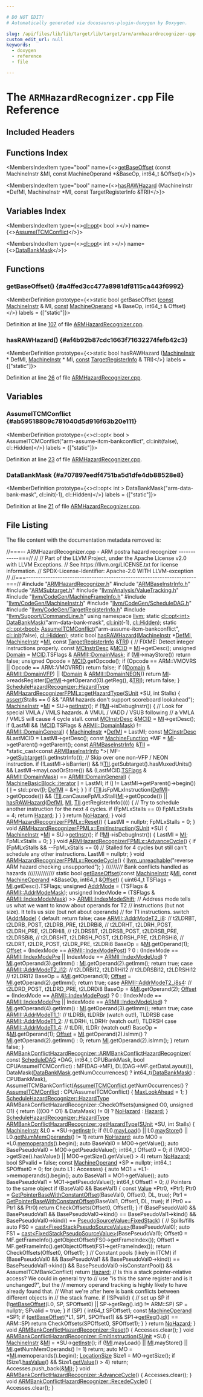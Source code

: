 ```yaml
---

# DO NOT EDIT!
# Automatically generated via docusaurus-plugin-doxygen by Doxygen.

slug: /api/files/lib/lib/target/lib/target/arm/armhazardrecognizer-cpp
custom_edit_url: null
keywords:
  - doxygen
  - reference
  - file

---
```





# The `ARMHazardRecognizer.cpp` File Reference

<DoxygenPage pluginConfig={pluginConfig}>



## Included Headers

<IncludesList>
<IncludesListItem
  filePath="ARMHazardRecognizer.h"
  permalink="/docs/api/files/lib/lib/target/lib/target/arm/armhazardrecognizer-h"
  isLocal="true" />
<IncludesListItem
  filePath="ARMBaseInstrInfo.h"
  permalink="/docs/api/files/lib/lib/target/lib/target/arm/armbaseinstrinfo-h"
  isLocal="true" />
<IncludesListItem
  filePath="ARMSubtarget.h"
  permalink="/docs/api/files/lib/lib/target/lib/target/arm/armsubtarget-h"
  isLocal="true" />
<IncludesListItem
  filePath="llvm/Analysis/ValueTracking.h"
  permalink="/docs/api/files/include/include/llvm/include/llvm/analysis/valuetracking-h"
  isLocal="true" />
<IncludesListItem
  filePath="llvm/CodeGen/MachineFrameInfo.h"
  permalink="/docs/api/files/include/include/llvm/include/llvm/codegen/machineframeinfo-h"
  isLocal="true" />
<IncludesListItem
  filePath="llvm/CodeGen/MachineInstr.h"
  permalink="/docs/api/files/include/include/llvm/include/llvm/codegen/machineinstr-h"
  isLocal="true" />
<IncludesListItem
  filePath="llvm/CodeGen/ScheduleDAG.h"
  permalink="/docs/api/files/include/include/llvm/include/llvm/codegen/scheduledag-h"
  isLocal="true" />
<IncludesListItem
  filePath="llvm/CodeGen/TargetRegisterInfo.h"
  permalink="/docs/api/files/include/include/llvm/include/llvm/codegen/targetregisterinfo-h"
  isLocal="true" />
<IncludesListItem
  filePath="llvm/Support/CommandLine.h"
  permalink="/docs/api/files/include/include/llvm/include/llvm/support/commandline-h"
  isLocal="true" />
</IncludesList>

## Functions Index

<MembersIndex>

<MembersIndexItem
  type="bool"
  name={<><a href="#a4ffed3cc477a8981df8115ca443f6992">getBaseOffset</a> (const MachineInstr &amp;MI, const MachineOperand &#42;&amp;BaseOp, int64&#95;t &amp;Offset)</>}>
</MembersIndexItem>

<MembersIndexItem
  type="bool"
  name={<><a href="#af4b92b87cdc1663f71632274fefb42c3">hasRAWHazard</a> (MachineInstr &#42;DefMI, MachineInstr &#42;MI, const TargetRegisterInfo &amp;TRI)</>}>
</MembersIndexItem>

</MembersIndex>

## Variables Index

<MembersIndex>

<MembersIndexItem
  type={<><a href="/docs/api/classes/llvm/cl/opt">cl::opt</a>&lt; bool &gt;</>}
  name={<><a href="#ab59518809c781040d5d916f63b20e111">AssumeITCMConflict</a></>}>
</MembersIndexItem>

<MembersIndexItem
  type={<><a href="/docs/api/classes/llvm/cl/opt">cl::opt</a>&lt; int &gt;</>}
  name={<><a href="#a707897eedf4751ba5d1dfe4db88528e8">DataBankMask</a></>}>
</MembersIndexItem>

</MembersIndex>


<SectionDefinition>

## Functions

### getBaseOffset() {#a4ffed3cc477a8981df8115ca443f6992}

<MemberDefinition
  prototype={<>static bool getBaseOffset (<a href="/docs/api/files/lib/lib/target/lib/target/aarch64/aarch64promoteconstant-cpp/#a90f8350fecae261c25be85d38b451bff">const</a> <a href="/docs/api/classes/llvm/machineinstr">MachineInstr</a> &amp; MI, <a href="/docs/api/files/lib/lib/target/lib/target/aarch64/aarch64promoteconstant-cpp/#a90f8350fecae261c25be85d38b451bff">const</a> <a href="/docs/api/classes/llvm/machineoperand">MachineOperand</a> &#42;&amp; BaseOp, int64&#95;t &amp; Offset)</>}
  labels = {["static"]}>

Definition at line <a href="#l00107">107</a> of file <a href="/docs/api/files/lib/lib/target/lib/target/arm/armhazardrecognizer-cpp">ARMHazardRecognizer.cpp</a>.
</MemberDefinition>

### hasRAWHazard() {#af4b92b87cdc1663f71632274fefb42c3}

<MemberDefinition
  prototype={<>static bool hasRAWHazard (<a href="/docs/api/classes/llvm/machineinstr">MachineInstr</a> &#42; DefMI, <a href="/docs/api/classes/llvm/machineinstr">MachineInstr</a> &#42; MI, <a href="/docs/api/files/lib/lib/target/lib/target/aarch64/aarch64promoteconstant-cpp/#a90f8350fecae261c25be85d38b451bff">const</a> <a href="/docs/api/classes/llvm/targetregisterinfo">TargetRegisterInfo</a> &amp; TRI)</>}
  labels = {["static"]}>

Definition at line <a href="#l00026">26</a> of file <a href="/docs/api/files/lib/lib/target/lib/target/arm/armhazardrecognizer-cpp">ARMHazardRecognizer.cpp</a>.
</MemberDefinition>

</SectionDefinition>

<SectionDefinition>

## Variables

### AssumeITCMConflict {#ab59518809c781040d5d916f63b20e111}

<MemberDefinition
  prototype={<>cl::opt&lt; bool &gt; AssumeITCMConflict(&quot;arm-assume-itcm-bankconflict&quot;, cl::init(false), cl::Hidden)</>}
  labels = {["static"]}>

Definition at line <a href="#l00023">23</a> of file <a href="/docs/api/files/lib/lib/target/lib/target/arm/armhazardrecognizer-cpp">ARMHazardRecognizer.cpp</a>.
</MemberDefinition>

### DataBankMask {#a707897eedf4751ba5d1dfe4db88528e8}

<MemberDefinition
  prototype={<>cl::opt&lt; int &gt; DataBankMask(&quot;arm-data-bank-mask&quot;, cl::init(-1), cl::Hidden)</>}
  labels = {["static"]}>

Definition at line <a href="#l00021">21</a> of file <a href="/docs/api/files/lib/lib/target/lib/target/arm/armhazardrecognizer-cpp">ARMHazardRecognizer.cpp</a>.
</MemberDefinition>

</SectionDefinition>

## File Listing

The file content with the documentation metadata removed is:

<ProgramListing>

<Link id="l00001" /><CodeLine lineNumber="1"><Highlight kind="comment">//===-- ARMHazardRecognizer.cpp - ARM postra hazard recognizer ------------===//</Highlight><Highlight kind="normal"></Highlight></CodeLine>
<Link id="l00002" /><CodeLine lineNumber="2"><Highlight kind="normal"></Highlight><Highlight kind="comment">//</Highlight><Highlight kind="normal"></Highlight></CodeLine>
<Link id="l00003" /><CodeLine lineNumber="3"><Highlight kind="normal"></Highlight><Highlight kind="comment">// Part of the LLVM Project, under the Apache License v2.0 with LLVM Exceptions.</Highlight><Highlight kind="normal"></Highlight></CodeLine>
<Link id="l00004" /><CodeLine lineNumber="4"><Highlight kind="normal"></Highlight><Highlight kind="comment">// See https://llvm.org/LICENSE.txt for license information.</Highlight><Highlight kind="normal"></Highlight></CodeLine>
<Link id="l00005" /><CodeLine lineNumber="5"><Highlight kind="normal"></Highlight><Highlight kind="comment">// SPDX-License-Identifier: Apache-2.0 WITH LLVM-exception</Highlight><Highlight kind="normal"></Highlight></CodeLine>
<Link id="l00006" /><CodeLine lineNumber="6"><Highlight kind="normal"></Highlight><Highlight kind="comment">//</Highlight><Highlight kind="normal"></Highlight></CodeLine>
<Link id="l00007" /><CodeLine lineNumber="7"><Highlight kind="normal"></Highlight><Highlight kind="comment">//===----------------------------------------------------------------------===//</Highlight><Highlight kind="normal"></Highlight></CodeLine>
<Link id="l00008" /><CodeLine lineNumber="8"><Highlight kind="normal"></Highlight></CodeLine>
<Link id="l00009" /><CodeLine lineNumber="9"><Highlight kind="normal"></Highlight><Highlight kind="preprocessor">#include &quot;<a href="/docs/api/files/lib/lib/target/lib/target/arm/armhazardrecognizer-h">ARMHazardRecognizer.h</a>&quot;</Highlight><Highlight kind="normal"></Highlight></CodeLine>
<Link id="l00010" /><CodeLine lineNumber="10"><Highlight kind="normal"></Highlight><Highlight kind="preprocessor">#include &quot;<a href="/docs/api/files/lib/lib/target/lib/target/arm/armbaseinstrinfo-h">ARMBaseInstrInfo.h</a>&quot;</Highlight><Highlight kind="normal"></Highlight></CodeLine>
<Link id="l00011" /><CodeLine lineNumber="11"><Highlight kind="normal"></Highlight><Highlight kind="preprocessor">#include &quot;<a href="/docs/api/files/lib/lib/target/lib/target/arm/armsubtarget-h">ARMSubtarget.h</a>&quot;</Highlight><Highlight kind="normal"></Highlight></CodeLine>
<Link id="l00012" /><CodeLine lineNumber="12"><Highlight kind="normal"></Highlight><Highlight kind="preprocessor">#include &quot;<a href="/docs/api/files/include/include/llvm/include/llvm/analysis/valuetracking-h">llvm/Analysis/ValueTracking.h</a>&quot;</Highlight><Highlight kind="normal"></Highlight></CodeLine>
<Link id="l00013" /><CodeLine lineNumber="13"><Highlight kind="normal"></Highlight><Highlight kind="preprocessor">#include &quot;<a href="/docs/api/files/include/include/llvm/include/llvm/codegen/machineframeinfo-h">llvm/CodeGen/MachineFrameInfo.h</a>&quot;</Highlight><Highlight kind="normal"></Highlight></CodeLine>
<Link id="l00014" /><CodeLine lineNumber="14"><Highlight kind="normal"></Highlight><Highlight kind="preprocessor">#include &quot;<a href="/docs/api/files/include/include/llvm/include/llvm/codegen/machineinstr-h">llvm/CodeGen/MachineInstr.h</a>&quot;</Highlight><Highlight kind="normal"></Highlight></CodeLine>
<Link id="l00015" /><CodeLine lineNumber="15"><Highlight kind="normal"></Highlight><Highlight kind="preprocessor">#include &quot;<a href="/docs/api/files/include/include/llvm/include/llvm/codegen/scheduledag-h">llvm/CodeGen/ScheduleDAG.h</a>&quot;</Highlight><Highlight kind="normal"></Highlight></CodeLine>
<Link id="l00016" /><CodeLine lineNumber="16"><Highlight kind="normal"></Highlight><Highlight kind="preprocessor">#include &quot;<a href="/docs/api/files/include/include/llvm/include/llvm/codegen/targetregisterinfo-h">llvm/CodeGen/TargetRegisterInfo.h</a>&quot;</Highlight><Highlight kind="normal"></Highlight></CodeLine>
<Link id="l00017" /><CodeLine lineNumber="17"><Highlight kind="normal"></Highlight><Highlight kind="preprocessor">#include &quot;<a href="/docs/api/files/include/include/llvm/include/llvm/support/commandline-h">llvm/Support/CommandLine.h</a>&quot;</Highlight><Highlight kind="normal"></Highlight></CodeLine>
<Link id="l00018" /><CodeLine lineNumber="18"><Highlight kind="normal"></Highlight></CodeLine>
<Link id="l00019" /><CodeLine lineNumber="19"><Highlight kind="normal"></Highlight><Highlight kind="keyword">using namespace </Highlight><Highlight kind="normal"><a href="/docs/api/namespaces/llvm">llvm</a>;</Highlight></CodeLine>
<Link id="l00020" /><CodeLine lineNumber="20"><Highlight kind="normal"></Highlight></CodeLine>
<Link id="l00021" /><CodeLine lineNumber="21" lineLink="#a707897eedf4751ba5d1dfe4db88528e8"><Highlight kind="normal"></Highlight><Highlight kind="keyword">static</Highlight><Highlight kind="normal"> <a href="/docs/api/classes/llvm/cl/opt">cl::opt&lt;int&gt;</a> <a href="#a707897eedf4751ba5d1dfe4db88528e8">DataBankMask</a>(</Highlight><Highlight kind="stringliteral">&quot;arm-data-bank-mask&quot;</Highlight><Highlight kind="normal">, <a href="/docs/api/namespaces/llvm/cl/#ac12e6a8f3a1b511f0dee2ed6de0ae806">cl::init</a>(-1),</Highlight></CodeLine>
<Link id="l00022" /><CodeLine lineNumber="22"><Highlight kind="normal">                                 <a href="/docs/api/namespaces/llvm/cl/#a68075925a54790e71ca790e1d4f21a40a263ac008d8d31f13ce460395fc4cf7e6">cl::Hidden</a>);</Highlight></CodeLine>
<Link id="l00023" /><CodeLine lineNumber="23" lineLink="#ab59518809c781040d5d916f63b20e111"><Highlight kind="normal"></Highlight><Highlight kind="keyword">static</Highlight><Highlight kind="normal"> <a href="/docs/api/classes/llvm/cl/opt">cl::opt&lt;bool&gt;</a> <a href="#ab59518809c781040d5d916f63b20e111">AssumeITCMConflict</a>(</Highlight><Highlight kind="stringliteral">&quot;arm-assume-itcm-bankconflict&quot;</Highlight><Highlight kind="normal">,</Highlight></CodeLine>
<Link id="l00024" /><CodeLine lineNumber="24"><Highlight kind="normal">                                        <a href="/docs/api/namespaces/llvm/cl/#ac12e6a8f3a1b511f0dee2ed6de0ae806">cl::init</a>(</Highlight><Highlight kind="keyword">false</Highlight><Highlight kind="normal">), <a href="/docs/api/namespaces/llvm/cl/#a68075925a54790e71ca790e1d4f21a40a263ac008d8d31f13ce460395fc4cf7e6">cl::Hidden</a>);</Highlight></CodeLine>
<Link id="l00025" /><CodeLine lineNumber="25"><Highlight kind="normal"></Highlight></CodeLine>
<Link id="l00026" /><CodeLine lineNumber="26" lineLink="#af4b92b87cdc1663f71632274fefb42c3"><Highlight kind="normal"></Highlight><Highlight kind="keyword">static</Highlight><Highlight kind="normal"> </Highlight><Highlight kind="keywordtype">bool</Highlight><Highlight kind="normal"> <a href="#af4b92b87cdc1663f71632274fefb42c3">hasRAWHazard</a>(<a href="/docs/api/classes/llvm/machineinstr">MachineInstr</a> &#42;<a href="/docs/api/files/lib/lib/target/lib/target/aarch64/aarch64expandpseudoinsts-cpp/#ad3ece0ac2421637044624c9b01c42466">DefMI</a>, <a href="/docs/api/classes/llvm/machineinstr">MachineInstr</a> &#42;<a href="/docs/api/files/lib/lib/codegen/lib/codegen/globalisel/irtranslator-cpp/#abe44dfdea65b4f7e11e0a608ab708b76">MI</a>,</Highlight></CodeLine>
<Link id="l00027" /><CodeLine lineNumber="27"><Highlight kind="normal">                         </Highlight><Highlight kind="keyword">const</Highlight><Highlight kind="normal"> <a href="/docs/api/classes/llvm/targetregisterinfo">TargetRegisterInfo</a> &amp;<a href="/docs/api/files/lib/lib/codegen/machinesink-cpp/#a0f36ed1bc17fc1aa97fe291c439a0698">TRI</a>) &#123;</Highlight></CodeLine>
<Link id="l00028" /><CodeLine lineNumber="28"><Highlight kind="normal">  </Highlight><Highlight kind="comment">// FIXME: Detect integer instructions properly.</Highlight><Highlight kind="normal"></Highlight></CodeLine>
<Link id="l00029" /><CodeLine lineNumber="29"><Highlight kind="normal">  </Highlight><Highlight kind="keyword">const</Highlight><Highlight kind="normal"> <a href="/docs/api/classes/llvm/mcinstrdesc">MCInstrDesc</a> &amp;<a href="/docs/api/namespaces/llvm/mcid">MCID</a> = <a href="/docs/api/files/lib/lib/codegen/lib/codegen/globalisel/irtranslator-cpp/#abe44dfdea65b4f7e11e0a608ab708b76">MI</a>-&gt;getDesc();</Highlight></CodeLine>
<Link id="l00030" /><CodeLine lineNumber="30"><Highlight kind="normal">  </Highlight><Highlight kind="keywordtype">unsigned</Highlight><Highlight kind="normal"> <a href="/docs/api/files/lib/lib/transforms/lib/transforms/scalar/correlatedvaluepropagation-cpp/#aad75d6f4f14a7b791076c6785aa59be4">Domain</a> = <a href="/docs/api/namespaces/llvm/mcid">MCID</a>.TSFlags &amp; <a href="/docs/api/namespaces/llvm/armii/#a3c06fab2f468e615484900041c216ef4a96db53f04326f6421725b16e4ee7a596">ARMII::DomainMask</a>;</Highlight></CodeLine>
<Link id="l00031" /><CodeLine lineNumber="31"><Highlight kind="normal">  </Highlight><Highlight kind="keywordflow">if</Highlight><Highlight kind="normal"> (<a href="/docs/api/files/lib/lib/codegen/lib/codegen/globalisel/irtranslator-cpp/#abe44dfdea65b4f7e11e0a608ab708b76">MI</a>-&gt;mayStore())</Highlight></CodeLine>
<Link id="l00032" /><CodeLine lineNumber="32"><Highlight kind="normal">    </Highlight><Highlight kind="keywordflow">return</Highlight><Highlight kind="normal"> </Highlight><Highlight kind="keyword">false</Highlight><Highlight kind="normal">;</Highlight></CodeLine>
<Link id="l00033" /><CodeLine lineNumber="33"><Highlight kind="normal">  </Highlight><Highlight kind="keywordtype">unsigned</Highlight><Highlight kind="normal"> Opcode = <a href="/docs/api/namespaces/llvm/mcid">MCID</a>.getOpcode();</Highlight></CodeLine>
<Link id="l00034" /><CodeLine lineNumber="34"><Highlight kind="normal">  </Highlight><Highlight kind="keywordflow">if</Highlight><Highlight kind="normal"> (Opcode == ARM::VMOVRS || Opcode == ARM::VMOVRRD)</Highlight></CodeLine>
<Link id="l00035" /><CodeLine lineNumber="35"><Highlight kind="normal">    </Highlight><Highlight kind="keywordflow">return</Highlight><Highlight kind="normal"> </Highlight><Highlight kind="keyword">false</Highlight><Highlight kind="normal">;</Highlight></CodeLine>
<Link id="l00036" /><CodeLine lineNumber="36"><Highlight kind="normal">  </Highlight><Highlight kind="keywordflow">if</Highlight><Highlight kind="normal"> ((<a href="/docs/api/files/lib/lib/transforms/lib/transforms/scalar/correlatedvaluepropagation-cpp/#aad75d6f4f14a7b791076c6785aa59be4">Domain</a> &amp; <a href="/docs/api/namespaces/llvm/armii/#a3c06fab2f468e615484900041c216ef4a0fecec4134a451feb93566a8a0a75ae1">ARMII::DomainVFP</a>) || (<a href="/docs/api/files/lib/lib/transforms/lib/transforms/scalar/correlatedvaluepropagation-cpp/#aad75d6f4f14a7b791076c6785aa59be4">Domain</a> &amp; <a href="/docs/api/namespaces/llvm/armii/#a3c06fab2f468e615484900041c216ef4a0f4e17fd43419980264bba50ce572d60">ARMII::DomainNEON</a>))</Highlight></CodeLine>
<Link id="l00037" /><CodeLine lineNumber="37"><Highlight kind="normal">    </Highlight><Highlight kind="keywordflow">return</Highlight><Highlight kind="normal"> <a href="/docs/api/files/lib/lib/codegen/lib/codegen/globalisel/irtranslator-cpp/#abe44dfdea65b4f7e11e0a608ab708b76">MI</a>-&gt;readsRegister(<a href="/docs/api/files/lib/lib/target/lib/target/aarch64/aarch64expandpseudoinsts-cpp/#ad3ece0ac2421637044624c9b01c42466">DefMI</a>-&gt;getOperand(0).getReg(), &amp;<a href="/docs/api/files/lib/lib/codegen/machinesink-cpp/#a0f36ed1bc17fc1aa97fe291c439a0698">TRI</a>);</Highlight></CodeLine>
<Link id="l00038" /><CodeLine lineNumber="38"><Highlight kind="normal">  </Highlight><Highlight kind="keywordflow">return</Highlight><Highlight kind="normal"> </Highlight><Highlight kind="keyword">false</Highlight><Highlight kind="normal">;</Highlight></CodeLine>
<Link id="l00039" /><CodeLine lineNumber="39"><Highlight kind="normal">&#125;</Highlight></CodeLine>
<Link id="l00040" /><CodeLine lineNumber="40"><Highlight kind="normal"></Highlight></CodeLine>
<Link id="l00041" /><CodeLine lineNumber="41"><Highlight kind="normal"><a href="/docs/api/classes/llvm/schedulehazardrecognizer/#a9bec0e329b12bbc503d08db497d43267">ScheduleHazardRecognizer::HazardType</a></Highlight></CodeLine>
<Link id="l00042" /><CodeLine lineNumber="42" lineLink="/docs/api/classes/llvm/armhazardrecognizerfpmlx/#af1064d4637b93e114f1d15631abdc03f"><Highlight kind="normal"><a href="/docs/api/classes/llvm/armhazardrecognizerfpmlx/#af1064d4637b93e114f1d15631abdc03f">ARMHazardRecognizerFPMLx::getHazardType</a>(<a href="/docs/api/classes/llvm/sunit">SUnit</a> &#42;SU, </Highlight><Highlight kind="keywordtype">int</Highlight><Highlight kind="normal"> Stalls) &#123;</Highlight></CodeLine>
<Link id="l00043" /><CodeLine lineNumber="43"><Highlight kind="normal">  <a href="/docs/api/files/lib/lib/target/lib/target/amdgpu/silowercontrolflow-cpp/#a4868c5d81c5ccc98c47aeab6244346a0">assert</a>(Stalls == 0 &amp;&amp; </Highlight><Highlight kind="stringliteral">&quot;ARM hazards don&#39;t support scoreboard lookahead&quot;</Highlight><Highlight kind="normal">);</Highlight></CodeLine>
<Link id="l00044" /><CodeLine lineNumber="44"><Highlight kind="normal"></Highlight></CodeLine>
<Link id="l00045" /><CodeLine lineNumber="45"><Highlight kind="normal">  <a href="/docs/api/classes/llvm/machineinstr">MachineInstr</a> &#42;<a href="/docs/api/files/lib/lib/codegen/lib/codegen/globalisel/irtranslator-cpp/#abe44dfdea65b4f7e11e0a608ab708b76">MI</a> = SU-&gt;<a href="/docs/api/classes/llvm/sunit/#afc98c2c5417cad1a90fc4fe241fe8ba4">getInstr</a>();</Highlight></CodeLine>
<Link id="l00046" /><CodeLine lineNumber="46"><Highlight kind="normal"></Highlight></CodeLine>
<Link id="l00047" /><CodeLine lineNumber="47"><Highlight kind="normal">  </Highlight><Highlight kind="keywordflow">if</Highlight><Highlight kind="normal"> (!<a href="/docs/api/files/lib/lib/codegen/lib/codegen/globalisel/irtranslator-cpp/#abe44dfdea65b4f7e11e0a608ab708b76">MI</a>-&gt;isDebugInstr()) &#123;</Highlight></CodeLine>
<Link id="l00048" /><CodeLine lineNumber="48"><Highlight kind="normal">    </Highlight><Highlight kind="comment">// Look for special VMLA / VMLS hazards. A VMUL / VADD / VSUB following</Highlight><Highlight kind="normal"></Highlight></CodeLine>
<Link id="l00049" /><CodeLine lineNumber="49"><Highlight kind="normal">    </Highlight><Highlight kind="comment">// a VMLA / VMLS will cause 4 cycle stall.</Highlight><Highlight kind="normal"></Highlight></CodeLine>
<Link id="l00050" /><CodeLine lineNumber="50"><Highlight kind="normal">    </Highlight><Highlight kind="keyword">const</Highlight><Highlight kind="normal"> <a href="/docs/api/classes/llvm/mcinstrdesc">MCInstrDesc</a> &amp;<a href="/docs/api/namespaces/llvm/mcid">MCID</a> = <a href="/docs/api/files/lib/lib/codegen/lib/codegen/globalisel/irtranslator-cpp/#abe44dfdea65b4f7e11e0a608ab708b76">MI</a>-&gt;getDesc();</Highlight></CodeLine>
<Link id="l00051" /><CodeLine lineNumber="51"><Highlight kind="normal">    </Highlight><Highlight kind="keywordflow">if</Highlight><Highlight kind="normal"> (LastMI &amp;&amp; (<a href="/docs/api/namespaces/llvm/mcid">MCID</a>.TSFlags &amp; <a href="/docs/api/namespaces/llvm/armii/#a3c06fab2f468e615484900041c216ef4a96db53f04326f6421725b16e4ee7a596">ARMII::DomainMask</a>) != <a href="/docs/api/namespaces/llvm/armii/#a3c06fab2f468e615484900041c216ef4a97f18b4a92c5fb6c0a355460b38972f7">ARMII::DomainGeneral</a>) &#123;</Highlight></CodeLine>
<Link id="l00052" /><CodeLine lineNumber="52"><Highlight kind="normal">      <a href="/docs/api/classes/llvm/machineinstr">MachineInstr</a> &#42;<a href="/docs/api/files/lib/lib/target/lib/target/aarch64/aarch64expandpseudoinsts-cpp/#ad3ece0ac2421637044624c9b01c42466">DefMI</a> = LastMI;</Highlight></CodeLine>
<Link id="l00053" /><CodeLine lineNumber="53"><Highlight kind="normal">      </Highlight><Highlight kind="keyword">const</Highlight><Highlight kind="normal"> <a href="/docs/api/classes/llvm/mcinstrdesc">MCInstrDesc</a> &amp;LastMCID = LastMI-&gt;getDesc();</Highlight></CodeLine>
<Link id="l00054" /><CodeLine lineNumber="54"><Highlight kind="normal">      </Highlight><Highlight kind="keyword">const</Highlight><Highlight kind="normal"> <a href="/docs/api/classes/llvm/machinefunction">MachineFunction</a> &#42;MF = <a href="/docs/api/files/lib/lib/codegen/lib/codegen/globalisel/irtranslator-cpp/#abe44dfdea65b4f7e11e0a608ab708b76">MI</a>-&gt;getParent()-&gt;getParent();</Highlight></CodeLine>
<Link id="l00055" /><CodeLine lineNumber="55"><Highlight kind="normal">      </Highlight><Highlight kind="keyword">const</Highlight><Highlight kind="normal"> <a href="/docs/api/classes/llvm/armbaseinstrinfo">ARMBaseInstrInfo</a> &amp;<a href="/docs/api/files/lib/lib/target/lib/target/hexagon/hexagoncopytocombine-cpp/#a1d40004718218dbdf06b496766299101">TII</a> = &#42;</Highlight><Highlight kind="keyword">static&#95;cast&lt;</Highlight><Highlight kind="keyword">const </Highlight><Highlight kind="normal"><a href="/docs/api/classes/llvm/armbaseinstrinfo">ARMBaseInstrInfo</a> &#42;</Highlight><Highlight kind="keyword">&gt;</Highlight><Highlight kind="normal">(</Highlight></CodeLine>
<Link id="l00056" /><CodeLine lineNumber="56"><Highlight kind="normal">                                        MF-&gt;<a href="/docs/api/classes/llvm/machinefunction/#a3825368aca2bc1550d173660df4da6a6">getSubtarget</a>().getInstrInfo());</Highlight></CodeLine>
<Link id="l00057" /><CodeLine lineNumber="57"><Highlight kind="normal"></Highlight></CodeLine>
<Link id="l00058" /><CodeLine lineNumber="58"><Highlight kind="normal">      </Highlight><Highlight kind="comment">// Skip over one non-VFP / NEON instruction.</Highlight><Highlight kind="normal"></Highlight></CodeLine>
<Link id="l00059" /><CodeLine lineNumber="59"><Highlight kind="normal">      </Highlight><Highlight kind="keywordflow">if</Highlight><Highlight kind="normal"> (!LastMI-&gt;isBarrier() &amp;&amp;</Highlight></CodeLine>
<Link id="l00060" /><CodeLine lineNumber="60"><Highlight kind="normal">          !(<a href="/docs/api/files/lib/lib/target/lib/target/hexagon/hexagoncopytocombine-cpp/#a1d40004718218dbdf06b496766299101">TII</a>.getSubtarget().hasMuxedUnits() &amp;&amp; LastMI-&gt;mayLoadOrStore()) &amp;&amp;</Highlight></CodeLine>
<Link id="l00061" /><CodeLine lineNumber="61"><Highlight kind="normal">          (LastMCID.<a href="/docs/api/classes/llvm/mcinstrdesc/#a46e0fcca2366f30d5e35b3d7dcb9c65f">TSFlags</a> &amp; <a href="/docs/api/namespaces/llvm/armii/#a3c06fab2f468e615484900041c216ef4a96db53f04326f6421725b16e4ee7a596">ARMII::DomainMask</a>) == <a href="/docs/api/namespaces/llvm/armii/#a3c06fab2f468e615484900041c216ef4a97f18b4a92c5fb6c0a355460b38972f7">ARMII::DomainGeneral</a>) &#123;</Highlight></CodeLine>
<Link id="l00062" /><CodeLine lineNumber="62"><Highlight kind="normal">        <a href="/docs/api/classes/llvm/machinebasicblock/#ae34c996b58df9b9ce6695a0c8b70c533">MachineBasicBlock::iterator</a> <a href="/docs/api/files/lib/lib/support/md5-cpp/#ac0eafdc9ee161b71e7af98af736952fd">I</a> = LastMI;</Highlight></CodeLine>
<Link id="l00063" /><CodeLine lineNumber="63"><Highlight kind="normal">        </Highlight><Highlight kind="keywordflow">if</Highlight><Highlight kind="normal"> (<a href="/docs/api/files/lib/lib/support/md5-cpp/#ac0eafdc9ee161b71e7af98af736952fd">I</a> != LastMI-&gt;getParent()-&gt;begin()) &#123;</Highlight></CodeLine>
<Link id="l00064" /><CodeLine lineNumber="64"><Highlight kind="normal">          <a href="/docs/api/files/lib/lib/support/md5-cpp/#ac0eafdc9ee161b71e7af98af736952fd">I</a> = std::prev(<a href="/docs/api/files/lib/lib/support/md5-cpp/#ac0eafdc9ee161b71e7af98af736952fd">I</a>);</Highlight></CodeLine>
<Link id="l00065" /><CodeLine lineNumber="65"><Highlight kind="normal">          <a href="/docs/api/files/lib/lib/target/lib/target/aarch64/aarch64expandpseudoinsts-cpp/#ad3ece0ac2421637044624c9b01c42466">DefMI</a> = &amp;&#42;<a href="/docs/api/files/lib/lib/support/md5-cpp/#ac0eafdc9ee161b71e7af98af736952fd">I</a>;</Highlight></CodeLine>
<Link id="l00066" /><CodeLine lineNumber="66"><Highlight kind="normal">        &#125;</Highlight></CodeLine>
<Link id="l00067" /><CodeLine lineNumber="67"><Highlight kind="normal">      &#125;</Highlight></CodeLine>
<Link id="l00068" /><CodeLine lineNumber="68"><Highlight kind="normal"></Highlight></CodeLine>
<Link id="l00069" /><CodeLine lineNumber="69"><Highlight kind="normal">      </Highlight><Highlight kind="keywordflow">if</Highlight><Highlight kind="normal"> (<a href="/docs/api/files/lib/lib/target/lib/target/hexagon/hexagoncopytocombine-cpp/#a1d40004718218dbdf06b496766299101">TII</a>.isFpMLxInstruction(<a href="/docs/api/files/lib/lib/target/lib/target/aarch64/aarch64expandpseudoinsts-cpp/#ad3ece0ac2421637044624c9b01c42466">DefMI</a>-&gt;getOpcode()) &amp;&amp;</Highlight></CodeLine>
<Link id="l00070" /><CodeLine lineNumber="70"><Highlight kind="normal">          (<a href="/docs/api/files/lib/lib/target/lib/target/hexagon/hexagoncopytocombine-cpp/#a1d40004718218dbdf06b496766299101">TII</a>.canCauseFpMLxStall(<a href="/docs/api/files/lib/lib/codegen/lib/codegen/globalisel/irtranslator-cpp/#abe44dfdea65b4f7e11e0a608ab708b76">MI</a>-&gt;getOpcode()) ||</Highlight></CodeLine>
<Link id="l00071" /><CodeLine lineNumber="71"><Highlight kind="normal">           <a href="#af4b92b87cdc1663f71632274fefb42c3">hasRAWHazard</a>(<a href="/docs/api/files/lib/lib/target/lib/target/aarch64/aarch64expandpseudoinsts-cpp/#ad3ece0ac2421637044624c9b01c42466">DefMI</a>, <a href="/docs/api/files/lib/lib/codegen/lib/codegen/globalisel/irtranslator-cpp/#abe44dfdea65b4f7e11e0a608ab708b76">MI</a>, <a href="/docs/api/files/lib/lib/target/lib/target/hexagon/hexagoncopytocombine-cpp/#a1d40004718218dbdf06b496766299101">TII</a>.getRegisterInfo()))) &#123;</Highlight></CodeLine>
<Link id="l00072" /><CodeLine lineNumber="72"><Highlight kind="normal">        </Highlight><Highlight kind="comment">// Try to schedule another instruction for the next 4 cycles.</Highlight><Highlight kind="normal"></Highlight></CodeLine>
<Link id="l00073" /><CodeLine lineNumber="73"><Highlight kind="normal">        </Highlight><Highlight kind="keywordflow">if</Highlight><Highlight kind="normal"> (FpMLxStalls == 0)</Highlight></CodeLine>
<Link id="l00074" /><CodeLine lineNumber="74"><Highlight kind="normal">          FpMLxStalls = 4;</Highlight></CodeLine>
<Link id="l00075" /><CodeLine lineNumber="75"><Highlight kind="normal">        </Highlight><Highlight kind="keywordflow">return</Highlight><Highlight kind="normal"> <a href="/docs/api/classes/llvm/schedulehazardrecognizer/#a9bec0e329b12bbc503d08db497d43267aad25e3975650edcc9c6fb2917a61dd37">Hazard</a>;</Highlight></CodeLine>
<Link id="l00076" /><CodeLine lineNumber="76"><Highlight kind="normal">      &#125;</Highlight></CodeLine>
<Link id="l00077" /><CodeLine lineNumber="77"><Highlight kind="normal">    &#125;</Highlight></CodeLine>
<Link id="l00078" /><CodeLine lineNumber="78"><Highlight kind="normal">  &#125;</Highlight></CodeLine>
<Link id="l00079" /><CodeLine lineNumber="79"><Highlight kind="normal">  </Highlight><Highlight kind="keywordflow">return</Highlight><Highlight kind="normal"> <a href="/docs/api/classes/llvm/schedulehazardrecognizer/#a9bec0e329b12bbc503d08db497d43267a4e42ac50bfd060349e49904842121cf1">NoHazard</a>;</Highlight></CodeLine>
<Link id="l00080" /><CodeLine lineNumber="80"><Highlight kind="normal">&#125;</Highlight></CodeLine>
<Link id="l00081" /><CodeLine lineNumber="81"><Highlight kind="normal"></Highlight></CodeLine>
<Link id="l00082" /><CodeLine lineNumber="82" lineLink="/docs/api/classes/llvm/armhazardrecognizerfpmlx/#aad35ac9bfb307bc00baf64f1f2837f37"><Highlight kind="normal"></Highlight><Highlight kind="keywordtype">void</Highlight><Highlight kind="normal"> <a href="/docs/api/classes/llvm/armhazardrecognizerfpmlx/#aad35ac9bfb307bc00baf64f1f2837f37">ARMHazardRecognizerFPMLx::Reset</a>() &#123;</Highlight></CodeLine>
<Link id="l00083" /><CodeLine lineNumber="83"><Highlight kind="normal">  LastMI = </Highlight><Highlight kind="keyword">nullptr</Highlight><Highlight kind="normal">;</Highlight></CodeLine>
<Link id="l00084" /><CodeLine lineNumber="84"><Highlight kind="normal">  FpMLxStalls = 0;</Highlight></CodeLine>
<Link id="l00085" /><CodeLine lineNumber="85"><Highlight kind="normal">&#125;</Highlight></CodeLine>
<Link id="l00086" /><CodeLine lineNumber="86"><Highlight kind="normal"></Highlight></CodeLine>
<Link id="l00087" /><CodeLine lineNumber="87" lineLink="/docs/api/classes/llvm/armhazardrecognizerfpmlx/#a02020976b23770cda65006bf01ea5e41"><Highlight kind="normal"></Highlight><Highlight kind="keywordtype">void</Highlight><Highlight kind="normal"> <a href="/docs/api/classes/llvm/armhazardrecognizerfpmlx/#a02020976b23770cda65006bf01ea5e41">ARMHazardRecognizerFPMLx::EmitInstruction</a>(<a href="/docs/api/classes/llvm/sunit">SUnit</a> &#42;SU) &#123;</Highlight></CodeLine>
<Link id="l00088" /><CodeLine lineNumber="88"><Highlight kind="normal">  <a href="/docs/api/classes/llvm/machineinstr">MachineInstr</a> &#42;<a href="/docs/api/files/lib/lib/codegen/lib/codegen/globalisel/irtranslator-cpp/#abe44dfdea65b4f7e11e0a608ab708b76">MI</a> = SU-&gt;<a href="/docs/api/classes/llvm/sunit/#afc98c2c5417cad1a90fc4fe241fe8ba4">getInstr</a>();</Highlight></CodeLine>
<Link id="l00089" /><CodeLine lineNumber="89"><Highlight kind="normal">  </Highlight><Highlight kind="keywordflow">if</Highlight><Highlight kind="normal"> (!<a href="/docs/api/files/lib/lib/codegen/lib/codegen/globalisel/irtranslator-cpp/#abe44dfdea65b4f7e11e0a608ab708b76">MI</a>-&gt;isDebugInstr()) &#123;</Highlight></CodeLine>
<Link id="l00090" /><CodeLine lineNumber="90"><Highlight kind="normal">    LastMI = <a href="/docs/api/files/lib/lib/codegen/lib/codegen/globalisel/irtranslator-cpp/#abe44dfdea65b4f7e11e0a608ab708b76">MI</a>;</Highlight></CodeLine>
<Link id="l00091" /><CodeLine lineNumber="91"><Highlight kind="normal">    FpMLxStalls = 0;</Highlight></CodeLine>
<Link id="l00092" /><CodeLine lineNumber="92"><Highlight kind="normal">  &#125;</Highlight></CodeLine>
<Link id="l00093" /><CodeLine lineNumber="93"><Highlight kind="normal">&#125;</Highlight></CodeLine>
<Link id="l00094" /><CodeLine lineNumber="94"><Highlight kind="normal"></Highlight></CodeLine>
<Link id="l00095" /><CodeLine lineNumber="95" lineLink="/docs/api/classes/llvm/armhazardrecognizerfpmlx/#a54bc2fed6081684733075bfd9fed3535"><Highlight kind="normal"></Highlight><Highlight kind="keywordtype">void</Highlight><Highlight kind="normal"> <a href="/docs/api/classes/llvm/armhazardrecognizerfpmlx/#a54bc2fed6081684733075bfd9fed3535">ARMHazardRecognizerFPMLx::AdvanceCycle</a>() &#123;</Highlight></CodeLine>
<Link id="l00096" /><CodeLine lineNumber="96"><Highlight kind="normal">  </Highlight><Highlight kind="keywordflow">if</Highlight><Highlight kind="normal"> (FpMLxStalls &amp;&amp; --FpMLxStalls == 0)</Highlight></CodeLine>
<Link id="l00097" /><CodeLine lineNumber="97"><Highlight kind="normal">    </Highlight><Highlight kind="comment">// Stalled for 4 cycles but still can&#39;t schedule any other instructions.</Highlight><Highlight kind="normal"></Highlight></CodeLine>
<Link id="l00098" /><CodeLine lineNumber="98"><Highlight kind="normal">    LastMI = </Highlight><Highlight kind="keyword">nullptr</Highlight><Highlight kind="normal">;</Highlight></CodeLine>
<Link id="l00099" /><CodeLine lineNumber="99"><Highlight kind="normal">&#125;</Highlight></CodeLine>
<Link id="l00100" /><CodeLine lineNumber="100"><Highlight kind="normal"></Highlight></CodeLine>
<Link id="l00101" /><CodeLine lineNumber="101" lineLink="/docs/api/classes/llvm/armhazardrecognizerfpmlx/#a360a811adba3cccc866404c14a30d2ef"><Highlight kind="normal"></Highlight><Highlight kind="keywordtype">void</Highlight><Highlight kind="normal"> <a href="/docs/api/classes/llvm/armhazardrecognizerfpmlx/#a360a811adba3cccc866404c14a30d2ef">ARMHazardRecognizerFPMLx::RecedeCycle</a>() &#123;</Highlight></CodeLine>
<Link id="l00102" /><CodeLine lineNumber="102"><Highlight kind="normal">  <a href="/docs/api/files/include/include/llvm/include/llvm/support/errorhandling-h/#ace243f5c25697a1107cce46626b3dc94">llvm&#95;unreachable</a>(</Highlight><Highlight kind="stringliteral">&quot;reverse ARM hazard checking unsupported&quot;</Highlight><Highlight kind="normal">);</Highlight></CodeLine>
<Link id="l00103" /><CodeLine lineNumber="103"><Highlight kind="normal">&#125;</Highlight></CodeLine>
<Link id="l00104" /><CodeLine lineNumber="104"><Highlight kind="normal"></Highlight><Highlight kind="comment"></Highlight></CodeLine>
<Link id="l00105" /><CodeLine lineNumber="105"><Highlight kind="comment">///////// Bank conflicts handled as hazards //////////////</Highlight><Highlight kind="normal"></Highlight></CodeLine>
<Link id="l00106" /><CodeLine lineNumber="106"><Highlight kind="normal"></Highlight></CodeLine>
<Link id="l00107" /><CodeLine lineNumber="107" lineLink="#a4ffed3cc477a8981df8115ca443f6992"><Highlight kind="normal"></Highlight><Highlight kind="keyword">static</Highlight><Highlight kind="normal"> </Highlight><Highlight kind="keywordtype">bool</Highlight><Highlight kind="normal"> <a href="#a4ffed3cc477a8981df8115ca443f6992">getBaseOffset</a>(</Highlight><Highlight kind="keyword">const</Highlight><Highlight kind="normal"> <a href="/docs/api/classes/llvm/machineinstr">MachineInstr</a> &amp;<a href="/docs/api/files/lib/lib/codegen/lib/codegen/globalisel/irtranslator-cpp/#abe44dfdea65b4f7e11e0a608ab708b76">MI</a>, </Highlight><Highlight kind="keyword">const</Highlight><Highlight kind="normal"> <a href="/docs/api/classes/llvm/machineoperand">MachineOperand</a> &#42;&amp;BaseOp,</Highlight></CodeLine>
<Link id="l00108" /><CodeLine lineNumber="108"><Highlight kind="normal">                          int64&#95;t &amp;<a href="/docs/api/namespaces/llvm/#a05f5b9a11bdcc5feba62899f95dcf878a3134224cba2545bc57954d3b072aebb4">Offset</a>) &#123;</Highlight></CodeLine>
<Link id="l00109" /><CodeLine lineNumber="109"><Highlight kind="normal"></Highlight></CodeLine>
<Link id="l00110" /><CodeLine lineNumber="110"><Highlight kind="normal">  uint64&#95;t TSFlags = <a href="/docs/api/files/lib/lib/codegen/lib/codegen/globalisel/irtranslator-cpp/#abe44dfdea65b4f7e11e0a608ab708b76">MI</a>.getDesc().TSFlags;</Highlight></CodeLine>
<Link id="l00111" /><CodeLine lineNumber="111"><Highlight kind="normal">  </Highlight><Highlight kind="keywordtype">unsigned</Highlight><Highlight kind="normal"> <a href="/docs/api/files/lib/lib/target/lib/target/msp430/lib/target/msp430/disassembler/msp430disassembler-cpp/#abf132b4ad93f3557cd3956577592ba68">AddrMode</a> = (TSFlags &amp; <a href="/docs/api/namespaces/llvm/armii/#a3c06fab2f468e615484900041c216ef4aeda154c828d692cd52ca6cce8765f9ae">ARMII::AddrModeMask</a>);</Highlight></CodeLine>
<Link id="l00112" /><CodeLine lineNumber="112"><Highlight kind="normal">  </Highlight><Highlight kind="keywordtype">unsigned</Highlight><Highlight kind="normal"> IndexMode =</Highlight></CodeLine>
<Link id="l00113" /><CodeLine lineNumber="113"><Highlight kind="normal">      (TSFlags &amp; <a href="/docs/api/namespaces/llvm/armii/#a3c06fab2f468e615484900041c216ef4a090893e44b7d8da1ed8e65cc6b586ae8">ARMII::IndexModeMask</a>) &gt;&gt; <a href="/docs/api/namespaces/llvm/armii/#a3c06fab2f468e615484900041c216ef4ac928721626de611c1e5c7acfd4e05f79">ARMII::IndexModeShift</a>;</Highlight></CodeLine>
<Link id="l00114" /><CodeLine lineNumber="114"><Highlight kind="normal"></Highlight></CodeLine>
<Link id="l00115" /><CodeLine lineNumber="115"><Highlight kind="normal">  </Highlight><Highlight kind="comment">// Address mode tells us what we want to know about operands for T2</Highlight><Highlight kind="normal"></Highlight></CodeLine>
<Link id="l00116" /><CodeLine lineNumber="116"><Highlight kind="normal">  </Highlight><Highlight kind="comment">// instructions (but not size).  It tells us size (but not about operands)</Highlight><Highlight kind="normal"></Highlight></CodeLine>
<Link id="l00117" /><CodeLine lineNumber="117"><Highlight kind="normal">  </Highlight><Highlight kind="comment">// for T1 instructions.</Highlight><Highlight kind="normal"></Highlight></CodeLine>
<Link id="l00118" /><CodeLine lineNumber="118"><Highlight kind="normal">  </Highlight><Highlight kind="keywordflow">switch</Highlight><Highlight kind="normal"> (<a href="/docs/api/files/lib/lib/target/lib/target/msp430/lib/target/msp430/disassembler/msp430disassembler-cpp/#abf132b4ad93f3557cd3956577592ba68">AddrMode</a>) &#123;</Highlight></CodeLine>
<Link id="l00119" /><CodeLine lineNumber="119"><Highlight kind="normal">  </Highlight><Highlight kind="keywordflow">default</Highlight><Highlight kind="normal">:</Highlight></CodeLine>
<Link id="l00120" /><CodeLine lineNumber="120"><Highlight kind="normal">    </Highlight><Highlight kind="keywordflow">return</Highlight><Highlight kind="normal"> </Highlight><Highlight kind="keyword">false</Highlight><Highlight kind="normal">;</Highlight></CodeLine>
<Link id="l00121" /><CodeLine lineNumber="121"><Highlight kind="normal">  </Highlight><Highlight kind="keywordflow">case</Highlight><Highlight kind="normal"> <a href="/docs/api/namespaces/llvm/armii/#ace99f086a3cd38c7477a8f038dae7ff4a976ddbecac99af6819d058790e33e137">ARMII::AddrModeT2&#95;i8</a>:</Highlight></CodeLine>
<Link id="l00122" /><CodeLine lineNumber="122"><Highlight kind="normal">    </Highlight><Highlight kind="comment">// t2LDRBT, t2LDRB&#95;POST, t2LDRB&#95;PRE, t2LDRBi8,</Highlight><Highlight kind="normal"></Highlight></CodeLine>
<Link id="l00123" /><CodeLine lineNumber="123"><Highlight kind="normal">    </Highlight><Highlight kind="comment">// t2LDRHT, t2LDRH&#95;POST, t2LDRH&#95;PRE, t2LDRHi8,</Highlight><Highlight kind="normal"></Highlight></CodeLine>
<Link id="l00124" /><CodeLine lineNumber="124"><Highlight kind="normal">    </Highlight><Highlight kind="comment">// t2LDRSBT, t2LDRSB&#95;POST, t2LDRSB&#95;PRE, t2LDRSBi8,</Highlight><Highlight kind="normal"></Highlight></CodeLine>
<Link id="l00125" /><CodeLine lineNumber="125"><Highlight kind="normal">    </Highlight><Highlight kind="comment">// t2LDRSHT, t2LDRSH&#95;POST, t2LDRSH&#95;PRE, t2LDRSHi8,</Highlight><Highlight kind="normal"></Highlight></CodeLine>
<Link id="l00126" /><CodeLine lineNumber="126"><Highlight kind="normal">    </Highlight><Highlight kind="comment">// t2LDRT, t2LDR&#95;POST, t2LDR&#95;PRE, t2LDRi8</Highlight><Highlight kind="normal"></Highlight></CodeLine>
<Link id="l00127" /><CodeLine lineNumber="127"><Highlight kind="normal">    BaseOp = &amp;<a href="/docs/api/files/lib/lib/codegen/lib/codegen/globalisel/irtranslator-cpp/#abe44dfdea65b4f7e11e0a608ab708b76">MI</a>.getOperand(1);</Highlight></CodeLine>
<Link id="l00128" /><CodeLine lineNumber="128"><Highlight kind="normal">    <a href="/docs/api/namespaces/llvm/#a05f5b9a11bdcc5feba62899f95dcf878a3134224cba2545bc57954d3b072aebb4">Offset</a> = (IndexMode == <a href="/docs/api/namespaces/llvm/armii/#ac3c83a9ce4f6ef1a90d63ebe5722b2b9ab9fd312a3c788e0bd21fc94e46cf5ab2">ARMII::IndexModePost</a>)</Highlight></CodeLine>
<Link id="l00129" /><CodeLine lineNumber="129"><Highlight kind="normal">                 ? 0</Highlight></CodeLine>
<Link id="l00130" /><CodeLine lineNumber="130"><Highlight kind="normal">                 : (IndexMode == <a href="/docs/api/namespaces/llvm/armii/#ac3c83a9ce4f6ef1a90d63ebe5722b2b9abf29846376f4da85457ab5fbc9dfcc70">ARMII::IndexModePre</a> ||</Highlight></CodeLine>
<Link id="l00131" /><CodeLine lineNumber="131"><Highlight kind="normal">                    IndexMode == <a href="/docs/api/namespaces/llvm/armii/#ac3c83a9ce4f6ef1a90d63ebe5722b2b9a8170f98efa38651a1ae5d7a27d0ae19c">ARMII::IndexModeUpd</a>)</Highlight></CodeLine>
<Link id="l00132" /><CodeLine lineNumber="132"><Highlight kind="normal">                       ? <a href="/docs/api/files/lib/lib/codegen/lib/codegen/globalisel/irtranslator-cpp/#abe44dfdea65b4f7e11e0a608ab708b76">MI</a>.getOperand(3).getImm()</Highlight></CodeLine>
<Link id="l00133" /><CodeLine lineNumber="133"><Highlight kind="normal">                       : <a href="/docs/api/files/lib/lib/codegen/lib/codegen/globalisel/irtranslator-cpp/#abe44dfdea65b4f7e11e0a608ab708b76">MI</a>.getOperand(2).getImm();</Highlight></CodeLine>
<Link id="l00134" /><CodeLine lineNumber="134"><Highlight kind="normal">    </Highlight><Highlight kind="keywordflow">return</Highlight><Highlight kind="normal"> </Highlight><Highlight kind="keyword">true</Highlight><Highlight kind="normal">;</Highlight></CodeLine>
<Link id="l00135" /><CodeLine lineNumber="135"><Highlight kind="normal">  </Highlight><Highlight kind="keywordflow">case</Highlight><Highlight kind="normal"> <a href="/docs/api/namespaces/llvm/armii/#ace99f086a3cd38c7477a8f038dae7ff4a4f27c00983ba7efdb7177e52c27584b9">ARMII::AddrModeT2&#95;i12</a>:</Highlight></CodeLine>
<Link id="l00136" /><CodeLine lineNumber="136"><Highlight kind="normal">    </Highlight><Highlight kind="comment">// t2LDRBi12, t2LDRHi12</Highlight><Highlight kind="normal"></Highlight></CodeLine>
<Link id="l00137" /><CodeLine lineNumber="137"><Highlight kind="normal">    </Highlight><Highlight kind="comment">// t2LDRSBi12, t2LDRSHi12</Highlight><Highlight kind="normal"></Highlight></CodeLine>
<Link id="l00138" /><CodeLine lineNumber="138"><Highlight kind="normal">    </Highlight><Highlight kind="comment">// t2LDRi12</Highlight><Highlight kind="normal"></Highlight></CodeLine>
<Link id="l00139" /><CodeLine lineNumber="139"><Highlight kind="normal">    BaseOp = &amp;<a href="/docs/api/files/lib/lib/codegen/lib/codegen/globalisel/irtranslator-cpp/#abe44dfdea65b4f7e11e0a608ab708b76">MI</a>.getOperand(1);</Highlight></CodeLine>
<Link id="l00140" /><CodeLine lineNumber="140"><Highlight kind="normal">    <a href="/docs/api/namespaces/llvm/#a05f5b9a11bdcc5feba62899f95dcf878a3134224cba2545bc57954d3b072aebb4">Offset</a> = <a href="/docs/api/files/lib/lib/codegen/lib/codegen/globalisel/irtranslator-cpp/#abe44dfdea65b4f7e11e0a608ab708b76">MI</a>.getOperand(2).getImm();</Highlight></CodeLine>
<Link id="l00141" /><CodeLine lineNumber="141"><Highlight kind="normal">    </Highlight><Highlight kind="keywordflow">return</Highlight><Highlight kind="normal"> </Highlight><Highlight kind="keyword">true</Highlight><Highlight kind="normal">;</Highlight></CodeLine>
<Link id="l00142" /><CodeLine lineNumber="142"><Highlight kind="normal">  </Highlight><Highlight kind="keywordflow">case</Highlight><Highlight kind="normal"> <a href="/docs/api/namespaces/llvm/armii/#ace99f086a3cd38c7477a8f038dae7ff4af3a6218c9c9bd03381633c799e5226d9">ARMII::AddrModeT2&#95;i8s4</a>:</Highlight></CodeLine>
<Link id="l00143" /><CodeLine lineNumber="143"><Highlight kind="normal">    </Highlight><Highlight kind="comment">// t2LDRD&#95;POST, t2LDRD&#95;PRE, t2LDRDi8</Highlight><Highlight kind="normal"></Highlight></CodeLine>
<Link id="l00144" /><CodeLine lineNumber="144"><Highlight kind="normal">    BaseOp = &amp;<a href="/docs/api/files/lib/lib/codegen/lib/codegen/globalisel/irtranslator-cpp/#abe44dfdea65b4f7e11e0a608ab708b76">MI</a>.getOperand(2);</Highlight></CodeLine>
<Link id="l00145" /><CodeLine lineNumber="145"><Highlight kind="normal">    <a href="/docs/api/namespaces/llvm/#a05f5b9a11bdcc5feba62899f95dcf878a3134224cba2545bc57954d3b072aebb4">Offset</a> = (IndexMode == <a href="/docs/api/namespaces/llvm/armii/#ac3c83a9ce4f6ef1a90d63ebe5722b2b9ab9fd312a3c788e0bd21fc94e46cf5ab2">ARMII::IndexModePost</a>)</Highlight></CodeLine>
<Link id="l00146" /><CodeLine lineNumber="146"><Highlight kind="normal">                 ? 0</Highlight></CodeLine>
<Link id="l00147" /><CodeLine lineNumber="147"><Highlight kind="normal">                 : (IndexMode == <a href="/docs/api/namespaces/llvm/armii/#ac3c83a9ce4f6ef1a90d63ebe5722b2b9abf29846376f4da85457ab5fbc9dfcc70">ARMII::IndexModePre</a> ||</Highlight></CodeLine>
<Link id="l00148" /><CodeLine lineNumber="148"><Highlight kind="normal">                    IndexMode == <a href="/docs/api/namespaces/llvm/armii/#ac3c83a9ce4f6ef1a90d63ebe5722b2b9a8170f98efa38651a1ae5d7a27d0ae19c">ARMII::IndexModeUpd</a>)</Highlight></CodeLine>
<Link id="l00149" /><CodeLine lineNumber="149"><Highlight kind="normal">                       ? <a href="/docs/api/files/lib/lib/codegen/lib/codegen/globalisel/irtranslator-cpp/#abe44dfdea65b4f7e11e0a608ab708b76">MI</a>.getOperand(4).getImm()</Highlight></CodeLine>
<Link id="l00150" /><CodeLine lineNumber="150"><Highlight kind="normal">                       : <a href="/docs/api/files/lib/lib/codegen/lib/codegen/globalisel/irtranslator-cpp/#abe44dfdea65b4f7e11e0a608ab708b76">MI</a>.getOperand(3).getImm();</Highlight></CodeLine>
<Link id="l00151" /><CodeLine lineNumber="151"><Highlight kind="normal">    </Highlight><Highlight kind="keywordflow">return</Highlight><Highlight kind="normal"> </Highlight><Highlight kind="keyword">true</Highlight><Highlight kind="normal">;</Highlight></CodeLine>
<Link id="l00152" /><CodeLine lineNumber="152"><Highlight kind="normal">  </Highlight><Highlight kind="keywordflow">case</Highlight><Highlight kind="normal"> <a href="/docs/api/namespaces/llvm/armii/#ace99f086a3cd38c7477a8f038dae7ff4abfbcc124d3a4fa763e275b5b199fd81b">ARMII::AddrModeT1&#95;1</a>:</Highlight></CodeLine>
<Link id="l00153" /><CodeLine lineNumber="153"><Highlight kind="normal">    </Highlight><Highlight kind="comment">// tLDRBi, tLDRBr (watch out!), TLDRSB</Highlight><Highlight kind="normal"></Highlight></CodeLine>
<Link id="l00154" /><CodeLine lineNumber="154"><Highlight kind="normal">  </Highlight><Highlight kind="keywordflow">case</Highlight><Highlight kind="normal"> <a href="/docs/api/namespaces/llvm/armii/#ace99f086a3cd38c7477a8f038dae7ff4a45c1a7867d7bed69326c02dca510e4cc">ARMII::AddrModeT1&#95;2</a>:</Highlight></CodeLine>
<Link id="l00155" /><CodeLine lineNumber="155"><Highlight kind="normal">    </Highlight><Highlight kind="comment">// tLDRHi, tLDRHr (watch out!), TLDRSH</Highlight><Highlight kind="normal"></Highlight></CodeLine>
<Link id="l00156" /><CodeLine lineNumber="156"><Highlight kind="normal">  </Highlight><Highlight kind="keywordflow">case</Highlight><Highlight kind="normal"> <a href="/docs/api/namespaces/llvm/armii/#ace99f086a3cd38c7477a8f038dae7ff4a27e4e6aef06beef44d8cc58e32c22fdc">ARMII::AddrModeT1&#95;4</a>:</Highlight></CodeLine>
<Link id="l00157" /><CodeLine lineNumber="157"><Highlight kind="normal">    </Highlight><Highlight kind="comment">// tLDRi, tLDRr (watch out!)</Highlight><Highlight kind="normal"></Highlight></CodeLine>
<Link id="l00158" /><CodeLine lineNumber="158"><Highlight kind="normal">    BaseOp = &amp;<a href="/docs/api/files/lib/lib/codegen/lib/codegen/globalisel/irtranslator-cpp/#abe44dfdea65b4f7e11e0a608ab708b76">MI</a>.getOperand(1);</Highlight></CodeLine>
<Link id="l00159" /><CodeLine lineNumber="159"><Highlight kind="normal">    <a href="/docs/api/namespaces/llvm/#a05f5b9a11bdcc5feba62899f95dcf878a3134224cba2545bc57954d3b072aebb4">Offset</a> = <a href="/docs/api/files/lib/lib/codegen/lib/codegen/globalisel/irtranslator-cpp/#abe44dfdea65b4f7e11e0a608ab708b76">MI</a>.getOperand(2).isImm() ? <a href="/docs/api/files/lib/lib/codegen/lib/codegen/globalisel/irtranslator-cpp/#abe44dfdea65b4f7e11e0a608ab708b76">MI</a>.getOperand(2).getImm() : 0;</Highlight></CodeLine>
<Link id="l00160" /><CodeLine lineNumber="160"><Highlight kind="normal">    </Highlight><Highlight kind="keywordflow">return</Highlight><Highlight kind="normal"> <a href="/docs/api/files/lib/lib/codegen/lib/codegen/globalisel/irtranslator-cpp/#abe44dfdea65b4f7e11e0a608ab708b76">MI</a>.getOperand(2).isImm();</Highlight></CodeLine>
<Link id="l00161" /><CodeLine lineNumber="161"><Highlight kind="normal">  &#125;</Highlight></CodeLine>
<Link id="l00162" /><CodeLine lineNumber="162"><Highlight kind="normal">  </Highlight><Highlight kind="keywordflow">return</Highlight><Highlight kind="normal"> </Highlight><Highlight kind="keyword">false</Highlight><Highlight kind="normal">;</Highlight></CodeLine>
<Link id="l00163" /><CodeLine lineNumber="163"><Highlight kind="normal">&#125;</Highlight></CodeLine>
<Link id="l00164" /><CodeLine lineNumber="164"><Highlight kind="normal"></Highlight></CodeLine>
<Link id="l00165" /><CodeLine lineNumber="165" lineLink="/docs/api/classes/llvm/armbankconflicthazardrecognizer/#a6c5f31df055801e23fb3b8d1e5c77600"><Highlight kind="normal"><a href="/docs/api/classes/llvm/armbankconflicthazardrecognizer/#a6c5f31df055801e23fb3b8d1e5c77600">ARMBankConflictHazardRecognizer::ARMBankConflictHazardRecognizer</a>(</Highlight></CodeLine>
<Link id="l00166" /><CodeLine lineNumber="166"><Highlight kind="normal">    </Highlight><Highlight kind="keyword">const</Highlight><Highlight kind="normal"> <a href="/docs/api/classes/llvm/scheduledag">ScheduleDAG</a> &#42;DAG, int64&#95;t CPUBankMask, </Highlight><Highlight kind="keywordtype">bool</Highlight><Highlight kind="normal"> CPUAssumeITCMConflict)</Highlight></CodeLine>
<Link id="l00167" /><CodeLine lineNumber="167"><Highlight kind="normal">    : MF(DAG-&gt;MF), DL(DAG-&gt;MF.getDataLayout()),</Highlight></CodeLine>
<Link id="l00168" /><CodeLine lineNumber="168"><Highlight kind="normal">      DataMask(<a href="#a707897eedf4751ba5d1dfe4db88528e8">DataBankMask</a>.getNumOccurrences() ? int64&#95;t(<a href="#a707897eedf4751ba5d1dfe4db88528e8">DataBankMask</a>)</Highlight></CodeLine>
<Link id="l00169" /><CodeLine lineNumber="169"><Highlight kind="normal">                                                : CPUBankMask),</Highlight></CodeLine>
<Link id="l00170" /><CodeLine lineNumber="170"><Highlight kind="normal">      AssumeITCMBankConflict(<a href="#ab59518809c781040d5d916f63b20e111">AssumeITCMConflict</a>.getNumOccurrences()</Highlight></CodeLine>
<Link id="l00171" /><CodeLine lineNumber="171"><Highlight kind="normal">                                 ? <a href="#ab59518809c781040d5d916f63b20e111">AssumeITCMConflict</a></Highlight></CodeLine>
<Link id="l00172" /><CodeLine lineNumber="172"><Highlight kind="normal">                                 : CPUAssumeITCMConflict) &#123;</Highlight></CodeLine>
<Link id="l00173" /><CodeLine lineNumber="173"><Highlight kind="normal">  <a href="/docs/api/classes/llvm/schedulehazardrecognizer/#a6acf461721a59cf5cf404b80b5f57f86">MaxLookAhead</a> = 1;</Highlight></CodeLine>
<Link id="l00174" /><CodeLine lineNumber="174"><Highlight kind="normal">&#125;</Highlight></CodeLine>
<Link id="l00175" /><CodeLine lineNumber="175"><Highlight kind="normal"></Highlight></CodeLine>
<Link id="l00176" /><CodeLine lineNumber="176"><Highlight kind="normal"><a href="/docs/api/classes/llvm/schedulehazardrecognizer/#a9bec0e329b12bbc503d08db497d43267">ScheduleHazardRecognizer::HazardType</a></Highlight></CodeLine>
<Link id="l00177" /><CodeLine lineNumber="177"><Highlight kind="normal">ARMBankConflictHazardRecognizer::CheckOffsets(</Highlight><Highlight kind="keywordtype">unsigned</Highlight><Highlight kind="normal"> O0, </Highlight><Highlight kind="keywordtype">unsigned</Highlight><Highlight kind="normal"> O1) &#123;</Highlight></CodeLine>
<Link id="l00178" /><CodeLine lineNumber="178"><Highlight kind="normal">  </Highlight><Highlight kind="keywordflow">return</Highlight><Highlight kind="normal"> (((O0 ^ O1) &amp; DataMask) != 0) ? <a href="/docs/api/classes/llvm/schedulehazardrecognizer/#a9bec0e329b12bbc503d08db497d43267a4e42ac50bfd060349e49904842121cf1">NoHazard</a> : <a href="/docs/api/classes/llvm/schedulehazardrecognizer/#a9bec0e329b12bbc503d08db497d43267aad25e3975650edcc9c6fb2917a61dd37">Hazard</a>;</Highlight></CodeLine>
<Link id="l00179" /><CodeLine lineNumber="179"><Highlight kind="normal">&#125;</Highlight></CodeLine>
<Link id="l00180" /><CodeLine lineNumber="180"><Highlight kind="normal"></Highlight></CodeLine>
<Link id="l00181" /><CodeLine lineNumber="181"><Highlight kind="normal"><a href="/docs/api/classes/llvm/schedulehazardrecognizer/#a9bec0e329b12bbc503d08db497d43267">ScheduleHazardRecognizer::HazardType</a></Highlight></CodeLine>
<Link id="l00182" /><CodeLine lineNumber="182" lineLink="/docs/api/classes/llvm/armbankconflicthazardrecognizer/#abd3b799a5199979babb67c1211b73c7c"><Highlight kind="normal"><a href="/docs/api/classes/llvm/armbankconflicthazardrecognizer/#abd3b799a5199979babb67c1211b73c7c">ARMBankConflictHazardRecognizer::getHazardType</a>(<a href="/docs/api/classes/llvm/sunit">SUnit</a> &#42;SU, </Highlight><Highlight kind="keywordtype">int</Highlight><Highlight kind="normal"> Stalls) &#123;</Highlight></CodeLine>
<Link id="l00183" /><CodeLine lineNumber="183"><Highlight kind="normal">  <a href="/docs/api/classes/llvm/machineinstr">MachineInstr</a> &amp;L0 = &#42;SU-&gt;<a href="/docs/api/classes/llvm/sunit/#afc98c2c5417cad1a90fc4fe241fe8ba4">getInstr</a>();</Highlight></CodeLine>
<Link id="l00184" /><CodeLine lineNumber="184"><Highlight kind="normal">  </Highlight><Highlight kind="keywordflow">if</Highlight><Highlight kind="normal"> (!L0.<a href="/docs/api/classes/llvm/machineinstr/#a682028ac4a06c9e3550fa8e6e1909fa9">mayLoad</a>() || L0.<a href="/docs/api/classes/llvm/machineinstr/#ab96f3235c18e659758517d0532d606c9">mayStore</a>() || L0.<a href="/docs/api/classes/llvm/machineinstr/#a820e6d6b9b0a0cacce473925803ba569">getNumMemOperands</a>() != 1)</Highlight></CodeLine>
<Link id="l00185" /><CodeLine lineNumber="185"><Highlight kind="normal">    </Highlight><Highlight kind="keywordflow">return</Highlight><Highlight kind="normal"> <a href="/docs/api/classes/llvm/schedulehazardrecognizer/#a9bec0e329b12bbc503d08db497d43267a4e42ac50bfd060349e49904842121cf1">NoHazard</a>;</Highlight></CodeLine>
<Link id="l00186" /><CodeLine lineNumber="186"><Highlight kind="normal"></Highlight></CodeLine>
<Link id="l00187" /><CodeLine lineNumber="187"><Highlight kind="normal">  </Highlight><Highlight kind="keyword">auto</Highlight><Highlight kind="normal"> MO0 = &#42;L0.<a href="/docs/api/classes/llvm/machineinstr/#ab37075d621acbbfc96ef2662f2e29883">memoperands</a>().begin();</Highlight></CodeLine>
<Link id="l00188" /><CodeLine lineNumber="188"><Highlight kind="normal">  </Highlight><Highlight kind="keyword">auto</Highlight><Highlight kind="normal"> BaseVal0 = MO0-&gt;getValue();</Highlight></CodeLine>
<Link id="l00189" /><CodeLine lineNumber="189"><Highlight kind="normal">  </Highlight><Highlight kind="keyword">auto</Highlight><Highlight kind="normal"> BasePseudoVal0 = MO0-&gt;getPseudoValue();</Highlight></CodeLine>
<Link id="l00190" /><CodeLine lineNumber="190"><Highlight kind="normal">  int64&#95;t Offset0 = 0;</Highlight></CodeLine>
<Link id="l00191" /><CodeLine lineNumber="191"><Highlight kind="normal"></Highlight></CodeLine>
<Link id="l00192" /><CodeLine lineNumber="192"><Highlight kind="normal">  </Highlight><Highlight kind="keywordflow">if</Highlight><Highlight kind="normal"> (!MO0-&gt;getSize().hasValue() || MO0-&gt;getSize().getValue() &gt; 4)</Highlight></CodeLine>
<Link id="l00193" /><CodeLine lineNumber="193"><Highlight kind="normal">    </Highlight><Highlight kind="keywordflow">return</Highlight><Highlight kind="normal"> <a href="/docs/api/classes/llvm/schedulehazardrecognizer/#a9bec0e329b12bbc503d08db497d43267a4e42ac50bfd060349e49904842121cf1">NoHazard</a>;</Highlight></CodeLine>
<Link id="l00194" /><CodeLine lineNumber="194"><Highlight kind="normal"></Highlight></CodeLine>
<Link id="l00195" /><CodeLine lineNumber="195"><Highlight kind="normal">  </Highlight><Highlight kind="keywordtype">bool</Highlight><Highlight kind="normal"> SPvalid = </Highlight><Highlight kind="keyword">false</Highlight><Highlight kind="normal">;</Highlight></CodeLine>
<Link id="l00196" /><CodeLine lineNumber="196"><Highlight kind="normal">  </Highlight><Highlight kind="keyword">const</Highlight><Highlight kind="normal"> <a href="/docs/api/classes/llvm/machineoperand">MachineOperand</a> &#42;SP = </Highlight><Highlight kind="keyword">nullptr</Highlight><Highlight kind="normal">;</Highlight></CodeLine>
<Link id="l00197" /><CodeLine lineNumber="197"><Highlight kind="normal">  int64&#95;t SPOffset0 = 0;</Highlight></CodeLine>
<Link id="l00198" /><CodeLine lineNumber="198"><Highlight kind="normal"></Highlight></CodeLine>
<Link id="l00199" /><CodeLine lineNumber="199"><Highlight kind="normal">  </Highlight><Highlight kind="keywordflow">for</Highlight><Highlight kind="normal"> (</Highlight><Highlight kind="keyword">auto</Highlight><Highlight kind="normal"> L1 : Accesses) &#123;</Highlight></CodeLine>
<Link id="l00200" /><CodeLine lineNumber="200"><Highlight kind="normal">    </Highlight><Highlight kind="keyword">auto</Highlight><Highlight kind="normal"> MO1 = &#42;L1-&gt;memoperands().begin();</Highlight></CodeLine>
<Link id="l00201" /><CodeLine lineNumber="201"><Highlight kind="normal">    </Highlight><Highlight kind="keyword">auto</Highlight><Highlight kind="normal"> BaseVal1 = MO1-&gt;getValue();</Highlight></CodeLine>
<Link id="l00202" /><CodeLine lineNumber="202"><Highlight kind="normal">    </Highlight><Highlight kind="keyword">auto</Highlight><Highlight kind="normal"> BasePseudoVal1 = MO1-&gt;getPseudoValue();</Highlight></CodeLine>
<Link id="l00203" /><CodeLine lineNumber="203"><Highlight kind="normal">    int64&#95;t Offset1 = 0;</Highlight></CodeLine>
<Link id="l00204" /><CodeLine lineNumber="204"><Highlight kind="normal"></Highlight></CodeLine>
<Link id="l00205" /><CodeLine lineNumber="205"><Highlight kind="normal">    </Highlight><Highlight kind="comment">// Pointers to the same object</Highlight><Highlight kind="normal"></Highlight></CodeLine>
<Link id="l00206" /><CodeLine lineNumber="206"><Highlight kind="normal">    </Highlight><Highlight kind="keywordflow">if</Highlight><Highlight kind="normal"> (BaseVal0 &amp;&amp; BaseVal1) &#123;</Highlight></CodeLine>
<Link id="l00207" /><CodeLine lineNumber="207"><Highlight kind="normal">      </Highlight><Highlight kind="keyword">const</Highlight><Highlight kind="normal"> <a href="/docs/api/classes/llvm/value">Value</a> &#42;Ptr0, &#42;Ptr1;</Highlight></CodeLine>
<Link id="l00208" /><CodeLine lineNumber="208"><Highlight kind="normal">      Ptr0 = <a href="/docs/api/namespaces/llvm/#a3ac5d9eb48038aa973017317279eadf5">GetPointerBaseWithConstantOffset</a>(BaseVal0, Offset0, DL, </Highlight><Highlight kind="keyword">true</Highlight><Highlight kind="normal">);</Highlight></CodeLine>
<Link id="l00209" /><CodeLine lineNumber="209"><Highlight kind="normal">      Ptr1 = <a href="/docs/api/namespaces/llvm/#a3ac5d9eb48038aa973017317279eadf5">GetPointerBaseWithConstantOffset</a>(BaseVal1, Offset1, DL, </Highlight><Highlight kind="keyword">true</Highlight><Highlight kind="normal">);</Highlight></CodeLine>
<Link id="l00210" /><CodeLine lineNumber="210"><Highlight kind="normal">      </Highlight><Highlight kind="keywordflow">if</Highlight><Highlight kind="normal"> (Ptr0 == Ptr1 &amp;&amp; Ptr0)</Highlight></CodeLine>
<Link id="l00211" /><CodeLine lineNumber="211"><Highlight kind="normal">        </Highlight><Highlight kind="keywordflow">return</Highlight><Highlight kind="normal"> CheckOffsets(Offset0, Offset1);</Highlight></CodeLine>
<Link id="l00212" /><CodeLine lineNumber="212"><Highlight kind="normal">    &#125;</Highlight></CodeLine>
<Link id="l00213" /><CodeLine lineNumber="213"><Highlight kind="normal"></Highlight></CodeLine>
<Link id="l00214" /><CodeLine lineNumber="214"><Highlight kind="normal">    </Highlight><Highlight kind="keywordflow">if</Highlight><Highlight kind="normal"> (BasePseudoVal0 &amp;&amp; BasePseudoVal1 &amp;&amp;</Highlight></CodeLine>
<Link id="l00215" /><CodeLine lineNumber="215"><Highlight kind="normal">        BasePseudoVal0-&gt;kind() == BasePseudoVal1-&gt;kind() &amp;&amp;</Highlight></CodeLine>
<Link id="l00216" /><CodeLine lineNumber="216"><Highlight kind="normal">        BasePseudoVal0-&gt;kind() == <a href="/docs/api/classes/llvm/pseudosourcevalue/#a9959ffdc41bc31cf2211b8824f79259eaf38d1857511c3f0404c95f65664b36ab">PseudoSourceValue::FixedStack</a>) &#123;</Highlight></CodeLine>
<Link id="l00217" /><CodeLine lineNumber="217"><Highlight kind="normal">      </Highlight><Highlight kind="comment">// Spills/fills</Highlight><Highlight kind="normal"></Highlight></CodeLine>
<Link id="l00218" /><CodeLine lineNumber="218"><Highlight kind="normal">      </Highlight><Highlight kind="keyword">auto</Highlight><Highlight kind="normal"> FS0 = <a href="/docs/api/namespaces/llvm/#ac4fc845f5ed92de63cd4474f128f5fc5">cast&lt;FixedStackPseudoSourceValue&gt;</a>(BasePseudoVal0);</Highlight></CodeLine>
<Link id="l00219" /><CodeLine lineNumber="219"><Highlight kind="normal">      </Highlight><Highlight kind="keyword">auto</Highlight><Highlight kind="normal"> FS1 = <a href="/docs/api/namespaces/llvm/#ac4fc845f5ed92de63cd4474f128f5fc5">cast&lt;FixedStackPseudoSourceValue&gt;</a>(BasePseudoVal1);</Highlight></CodeLine>
<Link id="l00220" /><CodeLine lineNumber="220"><Highlight kind="normal">      Offset0 = MF.getFrameInfo().getObjectOffset(FS0-&gt;getFrameIndex());</Highlight></CodeLine>
<Link id="l00221" /><CodeLine lineNumber="221"><Highlight kind="normal">      Offset1 = MF.getFrameInfo().getObjectOffset(FS1-&gt;getFrameIndex());</Highlight></CodeLine>
<Link id="l00222" /><CodeLine lineNumber="222"><Highlight kind="normal">      </Highlight><Highlight kind="keywordflow">return</Highlight><Highlight kind="normal"> CheckOffsets(Offset0, Offset1);</Highlight></CodeLine>
<Link id="l00223" /><CodeLine lineNumber="223"><Highlight kind="normal">    &#125;</Highlight></CodeLine>
<Link id="l00224" /><CodeLine lineNumber="224"><Highlight kind="normal"></Highlight></CodeLine>
<Link id="l00225" /><CodeLine lineNumber="225"><Highlight kind="normal">    </Highlight><Highlight kind="comment">// Constant pools (likely in ITCM)</Highlight><Highlight kind="normal"></Highlight></CodeLine>
<Link id="l00226" /><CodeLine lineNumber="226"><Highlight kind="normal">    </Highlight><Highlight kind="keywordflow">if</Highlight><Highlight kind="normal"> (BasePseudoVal0 &amp;&amp; BasePseudoVal1 &amp;&amp;</Highlight></CodeLine>
<Link id="l00227" /><CodeLine lineNumber="227"><Highlight kind="normal">        BasePseudoVal0-&gt;kind() == BasePseudoVal1-&gt;kind() &amp;&amp;</Highlight></CodeLine>
<Link id="l00228" /><CodeLine lineNumber="228"><Highlight kind="normal">        BasePseudoVal0-&gt;isConstantPool() &amp;&amp; AssumeITCMBankConflict)</Highlight></CodeLine>
<Link id="l00229" /><CodeLine lineNumber="229"><Highlight kind="normal">      </Highlight><Highlight kind="keywordflow">return</Highlight><Highlight kind="normal"> <a href="/docs/api/classes/llvm/schedulehazardrecognizer/#a9bec0e329b12bbc503d08db497d43267aad25e3975650edcc9c6fb2917a61dd37">Hazard</a>;</Highlight></CodeLine>
<Link id="l00230" /><CodeLine lineNumber="230"><Highlight kind="normal"></Highlight></CodeLine>
<Link id="l00231" /><CodeLine lineNumber="231"><Highlight kind="normal">    </Highlight><Highlight kind="comment">// Is this a stack pointer-relative access?  We could in general try to</Highlight><Highlight kind="normal"></Highlight></CodeLine>
<Link id="l00232" /><CodeLine lineNumber="232"><Highlight kind="normal">    </Highlight><Highlight kind="comment">// use &quot;is this the same register and is it unchanged?&quot;, but the</Highlight><Highlight kind="normal"></Highlight></CodeLine>
<Link id="l00233" /><CodeLine lineNumber="233"><Highlight kind="normal">    </Highlight><Highlight kind="comment">// memory operand tracking is highly likely to have already found that.</Highlight><Highlight kind="normal"></Highlight></CodeLine>
<Link id="l00234" /><CodeLine lineNumber="234"><Highlight kind="normal">    </Highlight><Highlight kind="comment">// What we&#39;re after here is bank conflicts between different objects in</Highlight><Highlight kind="normal"></Highlight></CodeLine>
<Link id="l00235" /><CodeLine lineNumber="235"><Highlight kind="normal">    </Highlight><Highlight kind="comment">// the stack frame.</Highlight><Highlight kind="normal"></Highlight></CodeLine>
<Link id="l00236" /><CodeLine lineNumber="236"><Highlight kind="normal">    </Highlight><Highlight kind="keywordflow">if</Highlight><Highlight kind="normal"> (!SPvalid) &#123; </Highlight><Highlight kind="comment">// set up SP</Highlight><Highlight kind="normal"></Highlight></CodeLine>
<Link id="l00237" /><CodeLine lineNumber="237"><Highlight kind="normal">      </Highlight><Highlight kind="keywordflow">if</Highlight><Highlight kind="normal"> (!<a href="#a4ffed3cc477a8981df8115ca443f6992">getBaseOffset</a>(L0, SP, SPOffset0) || SP-&gt;getReg().id() != ARM::SP)</Highlight></CodeLine>
<Link id="l00238" /><CodeLine lineNumber="238"><Highlight kind="normal">        SP = </Highlight><Highlight kind="keyword">nullptr</Highlight><Highlight kind="normal">;</Highlight></CodeLine>
<Link id="l00239" /><CodeLine lineNumber="239"><Highlight kind="normal">      SPvalid = </Highlight><Highlight kind="keyword">true</Highlight><Highlight kind="normal">;</Highlight></CodeLine>
<Link id="l00240" /><CodeLine lineNumber="240"><Highlight kind="normal">    &#125;</Highlight></CodeLine>
<Link id="l00241" /><CodeLine lineNumber="241"><Highlight kind="normal">    </Highlight><Highlight kind="keywordflow">if</Highlight><Highlight kind="normal"> (SP) &#123;</Highlight></CodeLine>
<Link id="l00242" /><CodeLine lineNumber="242"><Highlight kind="normal">      int64&#95;t SPOffset1;</Highlight></CodeLine>
<Link id="l00243" /><CodeLine lineNumber="243"><Highlight kind="normal">      </Highlight><Highlight kind="keyword">const</Highlight><Highlight kind="normal"> <a href="/docs/api/classes/llvm/machineoperand">MachineOperand</a> &#42;SP1;</Highlight></CodeLine>
<Link id="l00244" /><CodeLine lineNumber="244"><Highlight kind="normal">      </Highlight><Highlight kind="keywordflow">if</Highlight><Highlight kind="normal"> (<a href="#a4ffed3cc477a8981df8115ca443f6992">getBaseOffset</a>(&#42;L1, SP1, SPOffset1) &amp;&amp; SP1-&gt;<a href="/docs/api/classes/llvm/machineoperand/#ac0035d7c1c860501c877c20e6e93297b">getReg</a>().<a href="/docs/api/classes/llvm/register/#afcfb1380ec9ff3f6106193a6ea9313c6">id</a>() == ARM::SP)</Highlight></CodeLine>
<Link id="l00245" /><CodeLine lineNumber="245"><Highlight kind="normal">        </Highlight><Highlight kind="keywordflow">return</Highlight><Highlight kind="normal"> CheckOffsets(SPOffset0, SPOffset1);</Highlight></CodeLine>
<Link id="l00246" /><CodeLine lineNumber="246"><Highlight kind="normal">    &#125;</Highlight></CodeLine>
<Link id="l00247" /><CodeLine lineNumber="247"><Highlight kind="normal">  &#125;</Highlight></CodeLine>
<Link id="l00248" /><CodeLine lineNumber="248"><Highlight kind="normal"></Highlight></CodeLine>
<Link id="l00249" /><CodeLine lineNumber="249"><Highlight kind="normal">  </Highlight><Highlight kind="keywordflow">return</Highlight><Highlight kind="normal"> <a href="/docs/api/classes/llvm/schedulehazardrecognizer/#a9bec0e329b12bbc503d08db497d43267a4e42ac50bfd060349e49904842121cf1">NoHazard</a>;</Highlight></CodeLine>
<Link id="l00250" /><CodeLine lineNumber="250"><Highlight kind="normal">&#125;</Highlight></CodeLine>
<Link id="l00251" /><CodeLine lineNumber="251"><Highlight kind="normal"></Highlight></CodeLine>
<Link id="l00252" /><CodeLine lineNumber="252" lineLink="/docs/api/classes/llvm/armbankconflicthazardrecognizer/#a25ae1db0989f6576d8a8629ae5a9d4bb"><Highlight kind="normal"></Highlight><Highlight kind="keywordtype">void</Highlight><Highlight kind="normal"> <a href="/docs/api/classes/llvm/armbankconflicthazardrecognizer/#a25ae1db0989f6576d8a8629ae5a9d4bb">ARMBankConflictHazardRecognizer::Reset</a>() &#123; Accesses.clear(); &#125;</Highlight></CodeLine>
<Link id="l00253" /><CodeLine lineNumber="253"><Highlight kind="normal"></Highlight></CodeLine>
<Link id="l00254" /><CodeLine lineNumber="254" lineLink="/docs/api/classes/llvm/armbankconflicthazardrecognizer/#a4a4c40e81d31e50617db9eb227bc1707"><Highlight kind="normal"></Highlight><Highlight kind="keywordtype">void</Highlight><Highlight kind="normal"> <a href="/docs/api/classes/llvm/armbankconflicthazardrecognizer/#a4a4c40e81d31e50617db9eb227bc1707">ARMBankConflictHazardRecognizer::EmitInstruction</a>(<a href="/docs/api/classes/llvm/sunit">SUnit</a> &#42;SU) &#123;</Highlight></CodeLine>
<Link id="l00255" /><CodeLine lineNumber="255"><Highlight kind="normal">  <a href="/docs/api/classes/llvm/machineinstr">MachineInstr</a> &amp;<a href="/docs/api/files/lib/lib/codegen/lib/codegen/globalisel/irtranslator-cpp/#abe44dfdea65b4f7e11e0a608ab708b76">MI</a> = &#42;SU-&gt;<a href="/docs/api/classes/llvm/sunit/#afc98c2c5417cad1a90fc4fe241fe8ba4">getInstr</a>();</Highlight></CodeLine>
<Link id="l00256" /><CodeLine lineNumber="256"><Highlight kind="normal">  </Highlight><Highlight kind="keywordflow">if</Highlight><Highlight kind="normal"> (!<a href="/docs/api/files/lib/lib/codegen/lib/codegen/globalisel/irtranslator-cpp/#abe44dfdea65b4f7e11e0a608ab708b76">MI</a>.mayLoad() || <a href="/docs/api/files/lib/lib/codegen/lib/codegen/globalisel/irtranslator-cpp/#abe44dfdea65b4f7e11e0a608ab708b76">MI</a>.mayStore() || <a href="/docs/api/files/lib/lib/codegen/lib/codegen/globalisel/irtranslator-cpp/#abe44dfdea65b4f7e11e0a608ab708b76">MI</a>.getNumMemOperands() != 1)</Highlight></CodeLine>
<Link id="l00257" /><CodeLine lineNumber="257"><Highlight kind="normal">    </Highlight><Highlight kind="keywordflow">return</Highlight><Highlight kind="normal">;</Highlight></CodeLine>
<Link id="l00258" /><CodeLine lineNumber="258"><Highlight kind="normal"></Highlight></CodeLine>
<Link id="l00259" /><CodeLine lineNumber="259"><Highlight kind="normal">  </Highlight><Highlight kind="keyword">auto</Highlight><Highlight kind="normal"> MO = &#42;<a href="/docs/api/files/lib/lib/codegen/lib/codegen/globalisel/irtranslator-cpp/#abe44dfdea65b4f7e11e0a608ab708b76">MI</a>.memoperands().begin();</Highlight></CodeLine>
<Link id="l00260" /><CodeLine lineNumber="260"><Highlight kind="normal">  <a href="/docs/api/classes/llvm/locationsize">LocationSize</a> Size1 = MO-&gt;getSize();</Highlight></CodeLine>
<Link id="l00261" /><CodeLine lineNumber="261"><Highlight kind="normal">  </Highlight><Highlight kind="keywordflow">if</Highlight><Highlight kind="normal"> (Size1.<a href="/docs/api/classes/llvm/locationsize/#a0b0401973fc9567440717a5d32a8eb8d">hasValue</a>() &amp;&amp; Size1.<a href="/docs/api/classes/llvm/locationsize/#a935a116f6c8690449f4eddd56a99504b">getValue</a>() &gt; 4)</Highlight></CodeLine>
<Link id="l00262" /><CodeLine lineNumber="262"><Highlight kind="normal">    </Highlight><Highlight kind="keywordflow">return</Highlight><Highlight kind="normal">;</Highlight></CodeLine>
<Link id="l00263" /><CodeLine lineNumber="263"><Highlight kind="normal">  Accesses.push&#95;back(&amp;<a href="/docs/api/files/lib/lib/codegen/lib/codegen/globalisel/irtranslator-cpp/#abe44dfdea65b4f7e11e0a608ab708b76">MI</a>);</Highlight></CodeLine>
<Link id="l00264" /><CodeLine lineNumber="264"><Highlight kind="normal">&#125;</Highlight></CodeLine>
<Link id="l00265" /><CodeLine lineNumber="265"><Highlight kind="normal"></Highlight></CodeLine>
<Link id="l00266" /><CodeLine lineNumber="266" lineLink="/docs/api/classes/llvm/armbankconflicthazardrecognizer/#a447ada4d6c779bbef58746e2bb327924"><Highlight kind="normal"></Highlight><Highlight kind="keywordtype">void</Highlight><Highlight kind="normal"> <a href="/docs/api/classes/llvm/armbankconflicthazardrecognizer/#a447ada4d6c779bbef58746e2bb327924">ARMBankConflictHazardRecognizer::AdvanceCycle</a>() &#123; Accesses.clear(); &#125;</Highlight></CodeLine>
<Link id="l00267" /><CodeLine lineNumber="267"><Highlight kind="normal"></Highlight></CodeLine>
<Link id="l00268" /><CodeLine lineNumber="268" lineLink="/docs/api/classes/llvm/armbankconflicthazardrecognizer/#a8c216fce01e82a09006bd4987f4055d0"><Highlight kind="normal"></Highlight><Highlight kind="keywordtype">void</Highlight><Highlight kind="normal"> <a href="/docs/api/classes/llvm/armbankconflicthazardrecognizer/#a8c216fce01e82a09006bd4987f4055d0">ARMBankConflictHazardRecognizer::RecedeCycle</a>() &#123; Accesses.clear(); &#125;</Highlight></CodeLine>

</ProgramListing>

</DoxygenPage>
